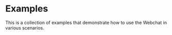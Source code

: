 
# Examples

This is a collection of examples that demonstrate how to use the Webchat in various scenarios.

<div className="grid grid-cols-2">
  <Demo src="https://stackblitz.com/edit/bp-webchat-template-c51e4w?embed=1&file=src%2FApp.tsx&hideNavigation=1" title="Webchat Demo" preload={false} />
  <Demo src="" title="Custom Message" preload={false} />
  <Demo src="https://stackblitz.com/edit/stackblitz-starters-yvcbn4?embed=1&file=index.html" title="Embedded Controls" preload={false} />
  <Demo src="" title="Custom Trigger" preload={false} />
</div>
